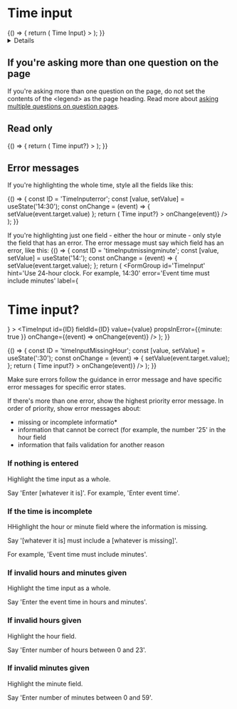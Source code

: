 <!-- Global imports -->

<!-- Local imports -->

<Meta id='D-TimeInput' title='Time input' component={TimeInput} />

# Time input

<Canvas withToolbar>
  <Story name='TimeInput'>
    {() => {
      return (
        <FormGroup
          id='timeInput'
          hint='Use 24-hour clock. For example, 14:30'
          label={<h1 className='govuk-heading-l'>Time Input</h1>}
        >
          <TimeInput id='timeInput' fieldId='timeInput' />
        </FormGroup>
      );
    }}
  </Story>
</Canvas>

<Details summary='Properties' className='no-indent'>
  <ArgsTable of={TimeInput} />
</Details>

## If you're asking more than one question on the page

If you're asking more than one question on the page, do not set the contents of the <legend\> as the page heading. Read more about [asking multiple questions on question pages].

<Canvas>
  <Story name='Standard'>
    <FormGroup
      id='standard'
      label='Time input'
      hint='Use 24-hour clock. For example, 14:30'
    >
      <TimeInput id='standard' fieldId='standard' />
    </FormGroup>
  </Story>
</Canvas>

## Read only

<Canvas>
  <Story name='timeInputReadOnly'>
    {() => {
      return (
        <FormGroup
          id='timeInput'
          label={<h1 className='govuk-heading-l'>Time input?</h1>}
        >
          <TimeInput
            id='timeInputreadonly'
            fieldId='timeInputreadonly'
            value={'14:30'}
            readonly
          />
        </FormGroup>
      );
    }}
  </Story>
</Canvas>

## Error messages

If you're highlighting the whole time, style all the fields like this:

<Canvas>
  <Story name='TimeInputError'>
    {() => {
      const ID = 'TimeInputerror';
      const [value, setValue] = useState('14:30');
      const onChange = (event) => {
     setValue(event.target.value)
      };
      return (
        <FormGroup
          id='timeInput'
          hint='Use 24-hour clock. For example, 14:30'
          error='Enter a valid time'
          label={<h1 className='govuk-heading-l'>Time input?</h1>}
        >
          <TimeInput
            id={ID}
            fieldId={ID}
            value={value}
            propsInError={{ hour: true, minute: true }}
            onChange={(event) => onChange(event)}
          />
        </FormGroup>
      );
    }}
  </Story>
</Canvas>

If you're highlighting just one field - either the hour or minute - only style the field that has an error. The error message must say which field has an error, like this:
<Canvas>
  <Story name='timeInputMissingMinute'>
    {() => {
      const ID = 'timeInputmissingminute';
      const [value, setValue] = useState('14:');
      const onChange = (event) => {
       setValue(event.target.value);
      };
      return (
        <FormGroup
          id='TimeInput'
          hint='Use 24-hour clock. For example, 14:30'
          error='Event time must include minutes'
          label={<h1 className='govuk-heading-l'>Time input?</h1>}
        >
          <TimeInput
            id={ID}
            fieldId={ID}
            value={value}
            propsInError={{minute: true }}
            onChange={(event) => onChange(event)}
          />
        </FormGroup>
      );
    }}
  </Story>
</Canvas>

<Canvas>
  <Story name='timeInputMissingHour'>
    {() => {
      const ID = 'timeInputMissingHour';
      const [value, setValue] = useState(':30');
      const onChange = (event) => {
       setValue(event.target.value);
      };
      return (
        <FormGroup
          id='TimeInput'
          hint='Use 24-hour clock. For example, 14:30'
          error='Event time must include hours'
          label={<h1 className='govuk-heading-l'>Time input?</h1>}
        >
          <TimeInput
            id={ID}
            fieldId={ID}
            value={value}
            propsInError={{ hour: true }}
            onChange={(event) => onChange(event)}
          />
        </FormGroup>
      );
    }}
  </Story>
</Canvas>



Make sure errors follow the guidance in error message and have specific error messages for specific error states.

If there's more than one error, show the highest priority error message. In order of priority, show error messages about:

- missing or incomplete informatio*
- information that cannot be correct (for example, the number '25' in the hour field
- information that fails validation for another reason

### If nothing is entered

Highlight the time input as a whole.

Say 'Enter [whatever it is]'. For example, 'Enter event time'.

### If the time is incomplete

HHighlight the hour or minute field where the information is missing.

Say '[whatever it is] must include a [whatever is missing]'.

For example, 'Event time must include minutes'.

### If invalid hours and minutes given

Highlight the time input as a whole.

Say 'Enter the event time in hours and minutes'.

### If invalid hours given

Highlight the hour field.

Say 'Enter number of hours between 0 and 23'.

### If invalid minutes given

Highlight the minute field.

Say 'Enter number of minutes between 0 and 59'.


[ask users for times]: https://design-system.service.gov.uk/patterns/times/
[why and how to set legends as headings]: https://design-system.service.gov.uk/get-started/labels-legends-headings/
[asking multiple questions on question pages]: https://design-system.service.gov.uk/patterns/question-pages/#asking-multiple-questions-on-a-page
[error message]: https://design-system.service.gov.uk/components/error-message/